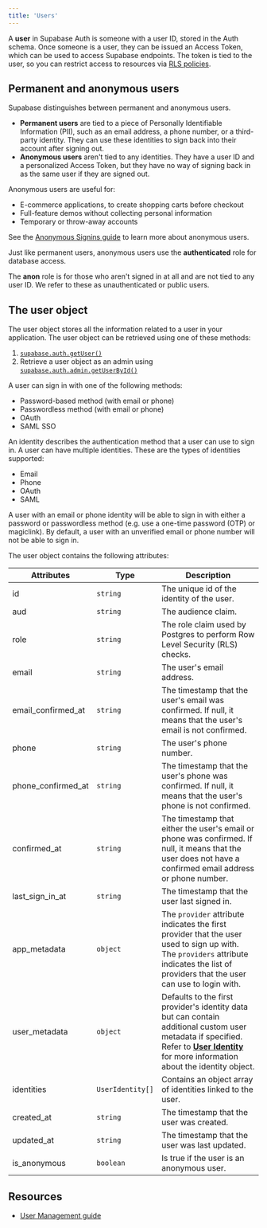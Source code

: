 ```yaml
---
title: 'Users'
---
```


A **user** in Supabase Auth is someone with a user ID, stored in the Auth schema. Once someone is a user, they can be issued an Access Token, which can be used to access Supabase endpoints. The token is tied to the user, so you can restrict access to resources via [RLS policies](/docs/guides/database/postgres/row-level-security).

## Permanent and anonymous users

Supabase distinguishes between permanent and anonymous users.

- **Permanent users** are tied to a piece of Personally Identifiable Information (PII), such as an email address, a phone number, or a third-party identity. They can use these identities to sign back into their account after signing out.
- **Anonymous users** aren't tied to any identities. They have a user ID and a personalized Access Token, but they have no way of signing back in as the same user if they are signed out.

Anonymous users are useful for:

- E-commerce applications, to create shopping carts before checkout
- Full-feature demos without collecting personal information
- Temporary or throw-away accounts

See the [Anonymous Signins guide](/docs/guides/auth/auth-anonymous) to learn more about anonymous users.

<Admonition type="caution" title="Anonymous users do not use the anon role">

Just like permanent users, anonymous users use the **authenticated** role for database access.

The **anon** role is for those who aren't signed in at all and are not tied to any user ID. We refer to these as unauthenticated or public users.

</Admonition>

## The user object

The user object stores all the information related to a user in your application. The user object can be retrieved using one of these methods:

1. [`supabase.auth.getUser()`](/docs/reference/javascript/auth-getuser)
2. Retrieve a user object as an admin using [`supabase.auth.admin.getUserById()`](/docs/reference/javascript/auth-admin-listusers)

A user can sign in with one of the following methods:

- Password-based method (with email or phone)
- Passwordless method (with email or phone)
- OAuth
- SAML SSO

An identity describes the authentication method that a user can use to sign in. A user can have multiple identities. These are the types of identities supported:

- Email
- Phone
- OAuth
- SAML

<Admonition type="note">

A user with an email or phone identity will be able to sign in with either a password or passwordless method (e.g. use a one-time password (OTP) or magiclink). By default, a user with an unverified email or phone number will not be able to sign in.

</Admonition>

The user object contains the following attributes:

| Attributes         | Type             | Description                                                                                                                                                                                                                                          |
| ------------------ | ---------------- | ---------------------------------------------------------------------------------------------------------------------------------------------------------------------------------------------------------------------------------------------------- |
| id                 | `string`         | The unique id of the identity of the user.                                                                                                                                                                                                           |
| aud                | `string`         | The audience claim.                                                                                                                                                                                                                                  |
| role               | `string`         | The role claim used by Postgres to perform Row Level Security (RLS) checks.                                                                                                                                                                          |
| email              | `string`         | The user's email address.                                                                                                                                                                                                                            |
| email_confirmed_at | `string`         | The timestamp that the user's email was confirmed. If null, it means that the user's email is not confirmed.                                                                                                                                         |
| phone              | `string`         | The user's phone number.                                                                                                                                                                                                                             |
| phone_confirmed_at | `string`         | The timestamp that the user's phone was confirmed. If null, it means that the user's phone is not confirmed.                                                                                                                                         |
| confirmed_at       | `string`         | The timestamp that either the user's email or phone was confirmed. If null, it means that the user does not have a confirmed email address or phone number.                                                                                         |
| last_sign_in_at    | `string`         | The timestamp that the user last signed in.                                                                                                                                                                                                          |
| app_metadata       | `object`         | The `provider` attribute indicates the first provider that the user used to sign up with. The `providers` attribute indicates the list of providers that the user can use to login with.                                                             |
| user_metadata      | `object`         | Defaults to the first provider's identity data but can contain additional custom user metadata if specified. Refer to [**User Identity**](/docs/guides/auth/auth-identity-linking#the-user-identity) for more information about the identity object. |
| identities         | `UserIdentity[]` | Contains an object array of identities linked to the user.                                                                                                                                                                                           |
| created_at         | `string`         | The timestamp that the user was created.                                                                                                                                                                                                             |
| updated_at         | `string`         | The timestamp that the user was last updated.                                                                                                                                                                                                        |
| is_anonymous       | `boolean`        | Is true if the user is an anonymous user.                                                                                                                                                                                                            |

## Resources

- [User Management guide](/docs/guides/auth/managing-user-data)
